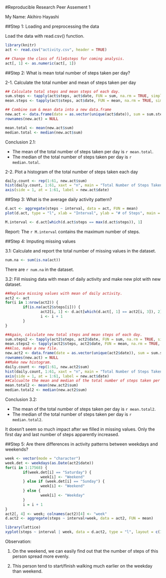 #Reproducible Research Peer Assement 1

My Name: Akihiro Hayashi


##Step 1: Loading and preprocessing the data

Load the data with read.csv() function.

```r
library(knitr)
act <- read.csv("activity.csv", header = TRUE)

## Change the class of file$steps for coming analysis.
act[, 1] <- as.numeric(act[, 1])
```


##Step 2: What is mean total number of steps taken per day?

2-1. Calculate the total number and mean of steps taken per day

```r
## Calculate total steps and mean steps of each day.
sum.steps <- tapply(act$steps, act$date, FUN = sum, na.rm = TRUE, simplify = TRUE)
mean.steps <- tapply(act$steps, act$date, FUN = mean, na.rm = TRUE, simplify = TRUE)

## Combine sum & mean data into a new data.frame
new.act <- data.frame(date = as.vector(unique(act$date)), sum = sum.steps, mean = mean.steps)
rownames(new.act) = NULL

mean.total <- mean(new.act$sum)
median.total <- median(new.act$sum)
```

Conclusion 2.1:

* The mean of the total number of steps taken per day is `r mean.total`.
* The median of the total number of steps taken per day is `r median.total`.


2-2. Plot a histogram of the total number of steps taken each day

```r
daily.count <- rep(1:61, new.act$sum)
hist(daily.count, 1:61, xaxt = "n", main = "Total Number of Steps Taken Each Day", xlab = "Date", ylab = "# of Steps")
axis(side = 1, at = 1:61, label = new.act$date)
```


##Step 3: What is the average daily activity pattern?

```r
d.act <- aggregate(steps ~ interval, data = act, FUN = mean)
plot(d.act, type = "l", xlab = "Interval", ylab = "# of Steps", main = "Daily Activity Pattern")
```

```r
M.interval <- d.act[which(d.act$steps == max(d.act$steps)), 1]
```

Report: The `r M.interval` contains the maximum number of steps.


##Step 4: Imputing missing values

3.1: Calculate and report the total number of missing values in the dataset.

```r
num.na <- sum(is.na(act))
```

There are `r num.na` in the dataset.


3.2: Fill missing data with mean of daily activity and make new plot with new dataset.

```r
##Replace missing values with mean of daily activity.
act2 <- act
for(i in 1:nrow(act2)) {
        if(is.na(act2$steps[i])) {
                act2[i, 1] <- d.act[which(d.act[, 1] == act2[i, 3]), 2]
                i <- i + 1
        }
}
```

```r
##Again, calculate new total steps and mean steps of each day.
sum.steps2 <- tapply(act2$steps, act2$date, FUN = sum, na.rm = TRUE, simplify = TRUE)
mean.steps2 <- tapply(act2$steps, act2$date, FUN = mean, na.rm = TRUE, simplify = TRUE)
##Also, make a new file.
new.act2 <- data.frame(date = as.vector(unique(act2$date)), sum = sum.steps2, mean = mean.steps2)
rownames(new.act) = NULL
##Make new histogram.
daily.count <- rep(1:61, new.act2$sum)
hist(daily.count, 1:61, xaxt = "n", main = "Total Number of Steps Taken Each Day", xlab = "Date", ylab = "# of Steps")
axis(side = 1, at = 1:61, label = new.act$date)
##Calcualte the mean and median of the total number of steps taken per day.
mean.total2 <- mean(new.act2$sum)
median.total2 <- median(new.act2$sum)
```

Conclusion 3.2:

* The mean of the total number of steps taken per day is `r mean.total2`.
* The median of the total number of steps taken per day is `r median.total2`.


It doesn't seem so much impact after we filled in missing values. Only the first day and last number of steps apparently increased.


##Step 5: Are there differences in activity patterns between weekdays and weekends?

```r
week <- vector(mode = "character")
week.det <- weekdays(as.Date(act2$date))
for(i in 1:17568) {
        if(week.det[i] == "Saturday") {
                week[i] <- "Weekend"
        } else if (week.det[i] == "Sunday") {
                week[i] <- "Weekend"
        } else {
                week[i] <- "Weekday"
        }
        i = i + 1
}
act2[, 4] <- week; colnames(act2)[4] <- "week"
d.act2 <- aggregate(steps ~ interval+week, data = act2, FUN = mean)

library(lattice)
xyplot(steps ~ interval | week, data = d.act2, type = "l", layout = c(1, 2))
```


Observation:

1. On the weekend, we can easily find out that the number of steps of this person spread more evenly.

2. This person tend to start/finish walking much earlier on the weekday than weekend.